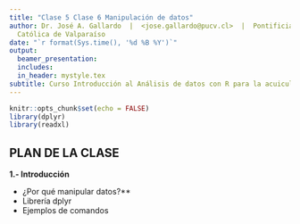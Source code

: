 ```yaml
---
title: "Clase 5 Clase 6 Manipulación de datos"
author: Dr. José A. Gallardo  |  <jose.gallardo@pucv.cl>  |  Pontificia Universidad
  Católica de Valparaíso
date: "`r format(Sys.time(), '%d %B %Y')`"
output:
  beamer_presentation:
  includes:
  in_header: mystyle.tex
subtitle: Curso Introducción al Análisis de datos con R para la acuicultura.
---
```


```r
knitr::opts_chunk$set(echo = FALSE)
library(dplyr)
library(readxl)
```

## PLAN DE LA CLASE
**1.- Introducción**
    
- ¿Por qué manipular datos?**
- Librería dplyr
- Ejemplos de comandos

